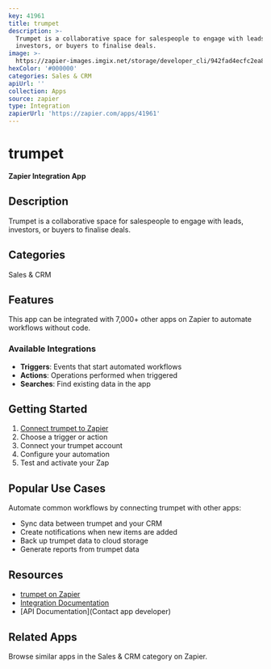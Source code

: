```yaml
---
key: 41961
title: trumpet
description: >-
  Trumpet is a collaborative space for salespeople to engage with leads,
  investors, or buyers to finalise deals.
image: >-
  https://zapier-images.imgix.net/storage/developer_cli/942fad4ecfc2ea8e2eed347834168158.png?auto=format%2Ccompress&ixlib=python-3.0.0&q=50
hexColor: '#000000'
categories: Sales & CRM
apiUrl: ''
collection: Apps
source: zapier
type: Integration
zapierUrl: 'https://zapier.com/apps/41961'
---
```

# trumpet

**Zapier Integration App**

## Description

Trumpet is a collaborative space for salespeople to engage with leads, investors, or buyers to finalise deals.

## Categories

Sales & CRM

## Features

This app can be integrated with 7,000+ other apps on Zapier to automate workflows without code.

### Available Integrations

- **Triggers**: Events that start automated workflows
- **Actions**: Operations performed when triggered
- **Searches**: Find existing data in the app

## Getting Started

1. [Connect trumpet to Zapier](https://zapier.com/apps/41961)
2. Choose a trigger or action
3. Connect your trumpet account
4. Configure your automation
5. Test and activate your Zap

## Popular Use Cases

Automate common workflows by connecting trumpet with other apps:

- Sync data between trumpet and your CRM
- Create notifications when new items are added
- Back up trumpet data to cloud storage
- Generate reports from trumpet data

## Resources

- [trumpet on Zapier](https://zapier.com/apps/41961)
- [Integration Documentation](https://zapier.com/apps/41961/integrations)
- [API Documentation](Contact app developer)

## Related Apps

Browse similar apps in the Sales & CRM category on Zapier.

